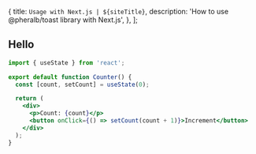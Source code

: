 
  {
    title: `Usage with Next.js | ${siteTitle}`,
    description: 'How to use @pheralb/toast library with Next.js',
  },
];

## Hello

```jsx
import { useState } from 'react';

export default function Counter() {
  const [count, setCount] = useState(0);

  return (
    <div>
      <p>Count: {count}</p>
      <button onClick={() => setCount(count + 1)}>Increment</button>
    </div>
  );
}
```
